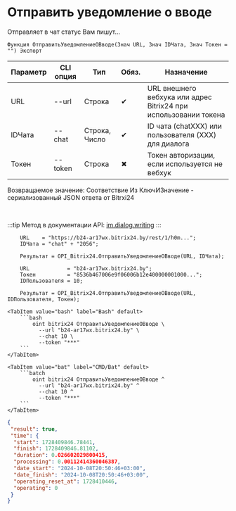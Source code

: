 ﻿---
sidebar_position: 16
---


# Отправить уведомление о вводе
 Отправляет в чат статус Вам пишут...



`Функция ОтправитьУведомлениеОВводе(Знач URL, Знач IDЧата, Знач Токен = "") Экспорт`

  | Параметр | CLI опция | Тип | Обяз. | Назначение |
  |-|-|-|-|-|
  | URL | --url | Строка | &#x2714; | URL внешнего вебхука или адрес Bitrix24 при использовании токена |
  | IDЧата | --chat | Строка, Число | &#x2714; | ID чата (chatXXX) или пользователя (XXX) для диалога |
  | Токен | --token | Строка | &#x2716; | Токен авторизации, если используется не вебхук |

  
  Возвращаемое значение:   Соответствие Из КлючИЗначение - сериализованный JSON ответа от Bitrxi24

<br/>

:::tip
Метод в документации API: [im.dialog.writing](https://dev.1c-bitrix.ru/learning/course/?COURSE_ID=93&LESSON_ID=23802)
:::
<br/>



```bsl title="Пример использования для 1С:Предприятие/OneScript"
    URL    = "https://b24-ar17wx.bitrix24.by/rest/1/h0m...";
    IDЧата = "chat" + "2056";

    Результат = OPI_Bitrix24.ОтправитьУведомлениеОВводе(URL, IDЧата);

    URL            = "b24-ar17wx.bitrix24.by";
    Токен          = "8536b467006e9f06006b12e400000001000...";
    IDПользователя = 10;

    Результат = OPI_Bitrix24.ОтправитьУведомлениеОВводе(URL, IDПользователя, Токен);
```
    

 <Tabs>
  
    <TabItem value="bash" label="Bash" default>
        ```bash
            oint bitrix24 ОтправитьУведомлениеОВводе \
              --url "b24-ar17wx.bitrix24.by" \
              --chat 10 \
              --token "***"
        ```
    </TabItem>
  
    <TabItem value="bat" label="CMD/Bat" default>
        ```batch
            oint bitrix24 ОтправитьУведомлениеОВводе ^
              --url "b24-ar17wx.bitrix24.by" ^
              --chat 10 ^
              --token "***"
        ```
    </TabItem>
</Tabs>


```json title="Результат"
{
 "result": true,
 "time": {
  "start": 1728409846.78441,
  "finish": 1728409846.81102,
  "duration": 0.026602029800415,
  "processing": 0.00112414360046387,
  "date_start": "2024-10-08T20:50:46+03:00",
  "date_finish": "2024-10-08T20:50:46+03:00",
  "operating_reset_at": 1728410446,
  "operating": 0
 }
}
```
